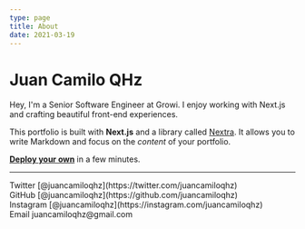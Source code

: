 ```yaml
---
type: page
title: About
date: 2021-03-19
---
```


# Juan Camilo QHz

Hey, I'm a Senior Software Engineer at Growi. I enjoy working with Next.js and crafting beautiful front-end experiences.

This portfolio is built with **Next.js** and a library called [Nextra](https://nextra.vercel.app/). It allows you to write Markdown and focus on the _content_ of your portfolio.

[**Deploy your own**](https://vercel.com/new/git/external?repository-url=https://github.com/vercel-solutions/nextjs-portfolio-starter&project-name=portfolio&repository-name=portfolio) in a few minutes.

---

<div>
  Twitter [@juancamiloqhz](https://twitter.com/juancamiloqhz)
  <br />
  GitHub [@juancamiloqhz](https://github.com/juancamiloqhz)
  <br />
  Instagram [@juancamiloqhz](https://instagram.com/juancamiloqhz)
  <br />
  Email juancamiloqhz@gmail.com
</div>

